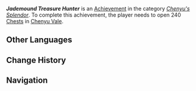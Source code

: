 {{Achievement Infobox
|title        = Jademound Treasure Hunter
|id           = 80307
|order id     = 283
|category     = Chenyu's Splendor
|description  = Open 240 chests in Chenyu Vale.
|requirements = 
|primogems    = 20
|topic        = Chests
|set          = Jademound Treasure Hunter
|tier         = 3
|tiers_total  = 3
}}
'''''Jademound Treasure Hunter''''' is an [[Achievement]] in the category ''[[Chenyu's Splendor]]''. To complete this achievement, the player needs to open 240 [[Chest]]s in [[Chenyu Vale]].

==Other Languages==
{{Other Languages|Transclude=Jademound Treasure Hunter}}

==Change History==
{{Change History|4.4}}

==Navigation==
{{Achievement Navbox}}